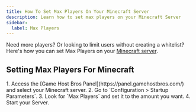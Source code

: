 ```yaml
---
title: How To Set Max Players On Your Minecraft Server
description: Learn how to set max players on your Minecraft Server
sidebar:
  label: Max Players
---
```


Need more players? Or looking to limit users without creating a whitelist? Here's how you can set Max Players on your [Minecraft server](https://www.gamehostbros.com/minecraft-server-hosting/).

## Setting Max Players For Minecraft

<Steps>
  1. Access the [Game Host Bros Panel](https://panel.gamehostbros.com/) and select your Minecraft server.
  2. Go to `Configuration > Startup Parameters`.
  3. Look for `Max Players` and set it to the amount you want.  
  4. Start your Server.
</Steps>